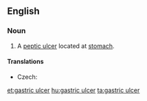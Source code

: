 ==English==
{{wikipedia}}
===Noun===
{{en-noun}}

# {{context|pathology|lang=en}} A [[peptic ulcer]] located at [[stomach]].

====Translations====
{{trans-top|ulcer}}
* Czech: {{t-|cs|žaludeční vřed|m}}
{{trans-mid}}
{{trans-bottom}}

[[et:gastric ulcer]]
[[hu:gastric ulcer]]
[[ta:gastric ulcer]]